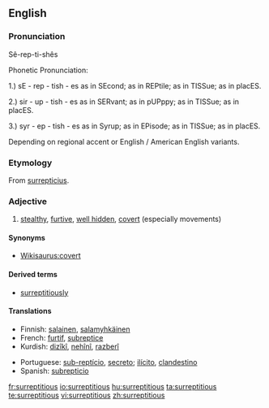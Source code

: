 ==English==

===Pronunciation===
{{rfp}}

Sê-rep-ti-shês


Phonetic Pronunciation:

1.) sE - rep - tish - es     as in SEcond; as in REPtile; as in TISSue; as in placES.

2.) sir - up - tish - es     as in SERvant; as in pUPppy; as in TISSue; as in placES.

3.) syr - ep - tish - es     as in Syrup; as in EPisode; as in TISSue; as in placES.

Depending on regional accent or English / American English variants.

===Etymology===
From {{etyl|la}} [[surrepticius]].

===Adjective===
{{en-adj}}

# [[stealth]]y, [[furtive]], [[hidden|well hidden]], [[covert]] (especially movements)

====Synonyms====
* [[Wikisaurus:covert]]

====Derived terms====
* [[surreptitiously]]

====Translations====
{{trans-top|stealthy, furtive, well hidden, covert}}
* Finnish: [[salainen]], [[salamyhkäinen]]
* French: [[furtif]], [[subreptice]]
* Kurdish: [[dizîkî]], [[nehînî]], [[razberî]]
{{trans-mid}}
* Portuguese: [[sub-reptício]], [[secreto]]; [[ilícito]], [[clandestino]]
* Spanish: [[subrepticio]]
{{trans-bottom}}

[[fr:surreptitious]]
[[io:surreptitious]]
[[hu:surreptitious]]
[[ta:surreptitious]]
[[te:surreptitious]]
[[vi:surreptitious]]
[[zh:surreptitious]]